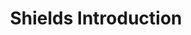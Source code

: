 ---
title: Shields Introduction
description: 'Vibranium Dome core components are its vibranium shields'
---